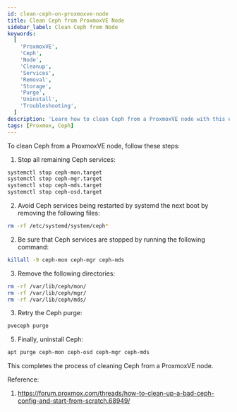 ```yaml
---
id: clean-ceph-on-proxmoxve-node
title: Clean Ceph from ProxmoxVE Node
sidebar_label: Clean Ceph from Node
keywords:
  [
    'ProxmoxVE',
    'Ceph',
    'Node',
    'Cleanup',
    'Services',
    'Removal',
    'Storage',
    'Purge',
    'Uninstall',
    'Troubleshooting',
  ]
description: 'Learn how to clean Ceph from a ProxmoxVE node with this easy-to-follow guide.'
tags: [Proxmox, Ceph]
---
```


To clean Ceph from a ProxmoxVE node, follow these steps:

1. Stop all remaining Ceph services:

```bash
systemctl stop ceph-mon.target
systemctl stop ceph-mgr.target
systemctl stop ceph-mds.target
systemctl stop ceph-osd.target
```

2. Avoid Ceph services being restarted by systemd the next boot by removing the following files:

```bash
rm -rf /etc/systemd/system/ceph*
```

2. Be sure that Ceph services are stopped by running the following command:

```bash
killall -9 ceph-mon ceph-mgr ceph-mds
```

3. Remove the following directories:

```bash
rm -rf /var/lib/ceph/mon/
rm -rf /var/lib/ceph/mgr/
rm -rf /var/lib/ceph/mds/
```

3. Retry the Ceph purge:

```bash
pveceph purge
```

5. Finally, uninstall Ceph:

```bash
apt purge ceph-mon ceph-osd ceph-mgr ceph-mds
```

This completes the process of cleaning Ceph from a ProxmoxVE node.

Reference:

1. https://forum.proxmox.com/threads/how-to-clean-up-a-bad-ceph-config-and-start-from-scratch.68949/
